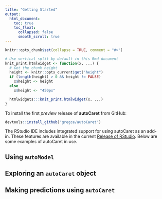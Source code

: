 ```yaml
---
title: "Getting Started"
output:
  html_document:
    toc: true
    toc_float:
      collapsed: false
      smooth_scroll: true
---
```


```r

knitr::opts_chunk$set(collapse = TRUE, comment = "#>")

# Use vertical split by default in this Rmd document
knit_print.htmlwidget <- function(x, ...) {
  # Get the chunk height
  height <- knitr::opts_current$get("height")
  if (length(height) > 0 && height != FALSE)
    x$height <- height
  else
    x$height <- "450px"

  htmlwidgets:::knit_print.htmlwidget(x, ...)
}
```

To install the first _preview_ release of **autoCaret** from GitHub:

```r
devtools::install_github("gregce/autoCaret")
```

The RStudio IDE includes integrated support for using autoCaret as an add-in. These features are available in the current [Release of RStudio](https://www.rstudio.com/products/rstudio/download/).
Below are some examples of autoCaret in use. 

## Using `autoModel`


## Exploring an `autoCaret` object


## Making predictions using `autoCaret`





